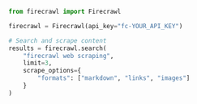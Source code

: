 ```python Python
from firecrawl import Firecrawl

firecrawl = Firecrawl(api_key="fc-YOUR_API_KEY")

# Search and scrape content
results = firecrawl.search(
    "firecrawl web scraping",
    limit=3,
    scrape_options={
        "formats": ["markdown", "links", "images"]
    }
)
```
